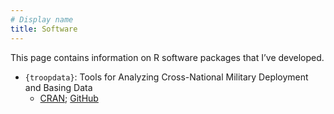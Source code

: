 ---
# Display name
title: Software
---

This page contains information on R software packages that I've developed.


- `{troopdata}`: Tools for Analyzing Cross-National Military Deployment and Basing Data
  - [CRAN](https://cran.r-project.org/package=troopdata); [GitHub](https://github.com/meflynn/troopdata)
